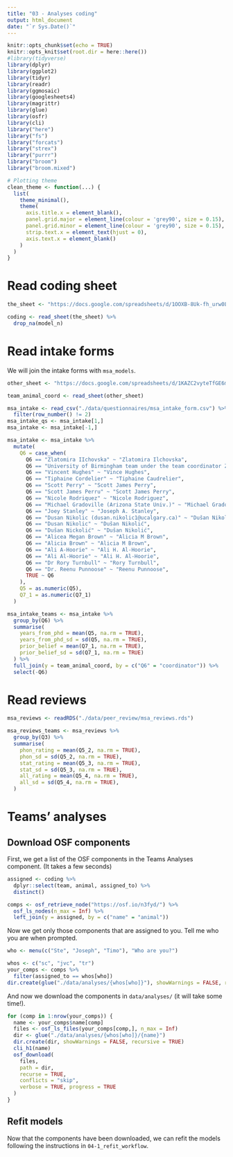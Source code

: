 ```yaml
---
title: "03 - Analyses coding"
output: html_document
date: "`r Sys.Date()`"
---
```


```r
knitr::opts_chunk$set(echo = TRUE)
knitr::opts_knit$set(root.dir = here::here())
#library(tidyverse)
library(dplyr)
library(ggplot2)
library(tidyr)
library(readr)
library(ggmosaic)
library(googlesheets4)
library(magrittr)
library(glue)
library(osfr)
library(cli)
library("here")
library("fs")
library("forcats")
library("strex")
library("purrr")
library("broom")
library("broom.mixed")

# Plotting theme
clean_theme <- function(...) {
  list(
    theme_minimal(), 
    theme(
      axis.title.x = element_blank(),
      panel.grid.major = element_line(colour = 'grey90', size = 0.15),
      panel.grid.minor = element_line(colour = 'grey90', size = 0.15),
      strip.text.x = element_text(hjust = 0),
      axis.text.x = element_blank()
    )
  )
}
```

# Read coding sheet

```r
the_sheet <- "https://docs.google.com/spreadsheets/d/1OOXB-8Uk-fh_urw0Lm4DC0jBueXLIb4Bm-a9--UVXOw/edit?usp=sharing"

coding <- read_sheet(the_sheet) %>%
  drop_na(model_n)
```

# Read intake forms

We will join the intake forms with `msa_models`.

```r
other_sheet <- "https://docs.google.com/spreadsheets/d/1KAZC2vyteTfGE6mlwOiz9b8F9VghDYLGsOzmWaNbmEE/edit?usp=sharing"

team_animal_coord <- read_sheet(other_sheet)

msa_intake <- read_csv("./data/questionnaires/msa_intake_form.csv") %>%
  filter(row_number() != 2)
msa_intake_qs <- msa_intake[1,]
msa_intake <- msa_intake[-1,]

msa_intake <- msa_intake %>%
  mutate(
    Q6 = case_when(
      Q6 == "Zlatomira IIchovska" ~ "Zlatomira Ilchovska",
      Q6 == "University of Birmingham team under the team coordinator Zlatomira IIchovska" ~ "Zlatomira Ilchovska",
      Q6 == "Vincent Hughes" ~ "Vince Hughes",
      Q6 == "Tiphaine Cordelier" ~ "Tiphaine Caudrelier",
      Q6 == "Scott Perry" ~ "Scott James Perry",
      Q6 == "Scott James Perru" ~ "Scott James Perry",
      Q6 == "Nicole Rodriquez" ~ "Nicole Rodriguez",
      Q6 == "Michael Gradoville (Arizona State Univ.)" ~ "Michael Gradoville",
      Q6 == "Joey Stanley" ~ "Joseph A. Stanley",
      Q6 == "Dusan Nikolic (dusan.nikolic1@ucalgary.ca)" ~ "Dušan Nikolić",
      Q6 == "Dusan Nikolic" ~ "Dušan Nikolić",
      Q6 == "Dušan Nickolić" ~ "Dušan Nikolić",
      Q6 == "Alicea Megan Brown" ~ "Alicia M Brown",
      Q6 == "Alicia Brown" ~ "Alicia M Brown",
      Q6 == "Ali A-Hoorie" ~ "Ali H. Al-Hoorie",
      Q6 == "Ali Al-Hoorie" ~ "Ali H. Al-Hoorie",
      Q6 == "Dr Rory Turnbull" ~ "Rory Turnbull",
      Q6 == "Dr. Reenu Punnoose" ~ "Reenu Punnoose",
      TRUE ~ Q6
    ),
    Q5 = as.numeric(Q5),
    Q7_1 = as.numeric(Q7_1)
  )

msa_intake_teams <- msa_intake %>%
  group_by(Q6) %>%
  summarise(
    years_from_phd = mean(Q5, na.rm = TRUE),
    years_from_phd_sd = sd(Q5, na.rm = TRUE),
    prior_belief = mean(Q7_1, na.rm = TRUE),
    prior_belief_sd = sd(Q7_1, na.rm = TRUE)
  ) %>%
  full_join(y = team_animal_coord, by = c("Q6" = "coordinator")) %>%
  select(-Q6)
```

# Read reviews

```r
msa_reviews <- readRDS("./data/peer_review/msa_reviews.rds")

msa_reviews_teams <- msa_reviews %>%
  group_by(Q3) %>%
  summarise(
    phon_rating = mean(Q5_2, na.rm = TRUE),
    phon_sd = sd(Q5_2, na.rm = TRUE),
    stat_rating = mean(Q5_3, na.rm = TRUE),
    stat_sd = sd(Q5_3, na.rm = TRUE),
    all_rating = mean(Q5_4, na.rm = TRUE),
    all_sd = sd(Q5_4, na.rm = TRUE),
  )
```



# Teams' analyses

## Download OSF components

First, we get a list of the OSF components in the Teams Analyses component. (It takes a few seconds)

```r
assigned <- coding %>%
  dplyr::select(team, animal, assigned_to) %>%
  distinct()

comps <- osf_retrieve_node("https://osf.io/n3fyd/") %>%
  osf_ls_nodes(n_max = Inf) %>%
  left_join(y = assigned, by = c("name" = "animal"))
```

Now we get only those components that are assigned to you. Tell me who you are when prompted.

```r
who <- menu(c("Ste", "Joseph", "Timo"), "Who are you?")

whos <- c("sc", "jvc", "tr")
your_comps <- comps %>%
  filter(assigned_to == whos[who])
dir.create(glue("./data/analyses/{whos[who]}"), showWarnings = FALSE, recursive = TRUE)
```

And now we download the components in `data/analyses/` (it will take some time!).

```r
for (comp in 1:nrow(your_comps)) {
  name <- your_comps$name[comp]
  files <- osf_ls_files(your_comps[comp,], n_max = Inf)
  dir <- glue("./data/analyses/{whos[who]}/{name}")
  dir.create(dir, showWarnings = FALSE, recursive = TRUE)
  cli_h1(name)
  osf_download(
    files,
    path = dir,
    recurse = TRUE,
    conflicts = "skip",
    verbose = TRUE, progress = TRUE
  )
}
```

## Refit models

Now that the components have been downloaded, we can refit the models following the instructions in `04-1_refit_workflow`.


